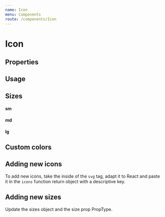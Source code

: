 ```yaml
---
name: Icon
menu: Components
route: /components/Icon
---
```



# Icon

## Properties

<Props of={IconWrapper} />

## Usage

<Playground>
  <Icon type="copyToClipboard" backgroundColor="#2970ff" iconColor="#f7f8f9" />
  <Icon type="search" />
  <Icon type="chart" />
  <Icon type="github" />
  <Icon type="mailCheck" />
  <Icon type="mail" />
  <Icon type="expand" />
  <Icon type="edit" />
  <Icon type="blocked" />
  <Icon type="world" />
  <Icon type="sign" />
  <Icon type="link" />
  <Icon type="like" />
  <Icon type="dislike" />
  <Icon type="alert" />
  <Icon type="chain" />
  <Icon type="checkmark" />
  <Icon type="discuss" />
  <Icon type="down" />
  <Icon type="proposal" />
  <Icon type="questionmark" />
  <Icon type="right" />
  <Icon type="left" />
  <Icon type="star" />
  <Icon type="timer" />
  <Icon type="transaction" />
  <Icon type="trash" />
  <Icon type="up" />
  <Icon type="user" />
  <Icon type="wallet" />
  <Icon type="info" />
  <Icon type="calendar" />
  <Icon type="horizontalLink" viewBox="0 0 24 16" width={24} height={16} />
  <Icon type="clickArrow" viewBox="0 0 5 10" width={5} height={10} />
  <Icon type="markdown" viewBox="0 0 208 128" />
  <Icon
    type="arrow"
    viewBox="0 0 14 13"
    width={14}
    height={13}
    iconColor="#2970FF"
  />
  <Icon type="sendMax" />
  <Icon type="accounts" />
  <Icon type="qr" iconColor="#2970FF" />
  <Icon type="plus" />
  <Icon type="cancel" />
  <Icon type="refresh" />
  <Icon type="searchBlock" />
  <Icon type="decredLogo" iconColor="#091440" />
  <Icon type="privacy" />
  <Icon type="ln" />
  <Icon type="trezor" />
  <Icon type="create" iconColor="#2970FF" />
  <Icon type="restore" iconColor="#2ED8A3" backgroundColor="#C6ECCB" />
</Playground>

## Sizes

<Playground>
  <h4>sm</h4>
  <Icon type="alert" size="sm" />
  <h4>md</h4>
  <Icon type="alert" size="md" />
  <h4>lg</h4>
  <Icon type="alert" size="lg" />
</Playground>

## Custom colors

<Playground>
  <Icon type="alert" backgroundColor="#ed6d47" iconColor="#feb8a5" />
</Playground>

## Adding new icons

To add new icons, take the inside of the `svg` tag, adapt it to React and paste it in the `icons` function return object with a descriptive key.

## Adding new sizes

Update the sizes object and the size prop PropType.
